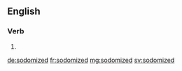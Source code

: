 ==English==

===Verb===
{{head|en|verb form}}

# {{en-past of|sodomize}}

[[de:sodomized]]
[[fr:sodomized]]
[[mg:sodomized]]
[[sv:sodomized]]